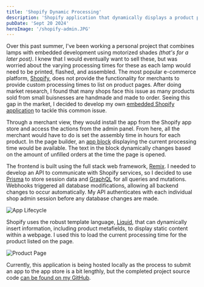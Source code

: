 ```yaml
---
title: 'Shopify Dynamic Processing'
description: 'Shopify application that dynamically displays a product processing period based on assembly time and amount of unfulfilled orders.'
pubDate: 'Sept 20 2024'
heroImage: '/shopify-admin.JPG'
---
```


Over this past summer, I've been working a personal project that combines lamps with embedded development using motorized shades _(that's for a later post)_. I knew that I would eventually want to sell these, but was worried about the varying processing times for these as each lamp would need to be printed, flashed, and assembled. The most popular e-commerce platform, [Shopify](https://www.shopify.com/), does not provide the functionality for merchants to provide custom processing times to list on product pages. After doing market research, I found that many shops face this issue as many products sold from small buisnesses are handmade and made to order. Seeing this gap in the market, I decided to develop my own [embedded Shopify application](https://shopify.dev/docs/apps/build) to tackle this common issue.

Through a merchant view, they would install the app from the Shopify app store and access the actions from the admin panel. From here, all the merchant would have to do is set the assembly time in hours for each product. In the page builder, an [app block](https://help.shopify.com/en/manual/online-store/themes/theme-structure/extend/apps#app-blocks) displaying the current processing time would be available. The text in the block dynamically changes based on the amount of unfilled orders at the time the page is opened.  

The frontend is built using the full stack web framework, [Remix](https://remix.run/). I needed to develop an API to communicate with Shopify services, so I decided to use [Prisma](https://www.prisma.io/) to store session data and [GraphQL](https://graphql.org/) for all queries and mutations. Webhooks triggered all database modifications, allowing all backend changes to occur automatically. My API authenticates with each individual shop admin session before any database changes are made. 

![App Lifecycle](/shopify-processing-lifecycle.JPG)

Shopify uses the robust template language, [Liquid](https://shopify.dev/docs/api/liquid), that can dynamically insert information, including product metafields, to display static content within a webpage. I used this to load the current processing time for the product listed on the page.

![Product Page](/test-product-page.jpg)

Currently, this application is being hosted locally as the process to submit an app to the app store is a bit lengthly, but the completed project source code [can be found on my GitHub](https://github.com/christianc521/shopify-dynamic-processing-time).

